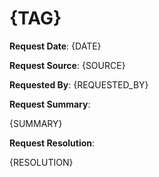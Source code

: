 # {TAG}

**Request Date**: {DATE}

**Request Source**: {SOURCE}

**Requested By**: {REQUESTED_BY}

**Request Summary**:

{SUMMARY}

**Request Resolution**:

{RESOLUTION}

